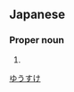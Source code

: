 ==Japanese==
{{ja-kanjitab|友|祐}}

===Proper noun===
{{ja-pos|proper|ゆうすけ}}

# {{given name|male|lang=ja}}

[[Category:Japanese male given names|ゆうすけ]]